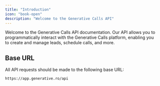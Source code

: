 ```yaml
---
title: "Introduction"
icon: "book-open"
description: "Welcome to the Generative Calls API"
---
```


Welcome to the Generative Calls API documentation. Our API allows you to programmatically interact with the Generative Calls platform, enabling you to create and manage leads, schedule calls, and more.

## Base URL

All API requests should be made to the following base URL:

```
https://app.generative.ro/api
```